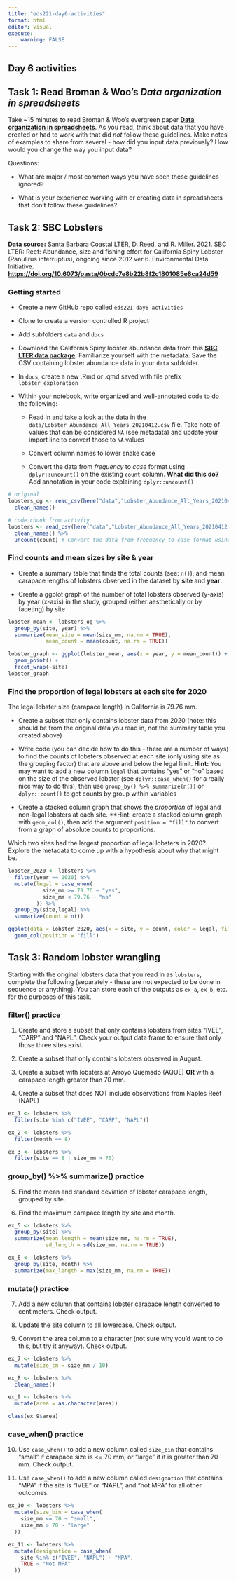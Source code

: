 ```yaml
---
title: "eds221-day6-activities"
format: html
editor: visual
execute:
    warning: FALSE
---
```


## Day 6 activities

## **Task 1: Read Broman & Woo's *Data organization in spreadsheets***

Take \~15 minutes to read Broman & Woo's evergreen paper [**Data organization in spreadsheets**](https://www.tandfonline.com/doi/full/10.1080/00031305.2017.1375989). As you read, think about data that you have created or had to work with that did *not* follow these guidelines. Make notes of examples to share from several - how did you input data previously? How would you change the way you input data?

Questions:

-   What are major / most common ways you have seen these guidelines ignored?

-   What is your experience working with or creating data in spreadsheets that don't follow these guidelines?

## **Task 2: SBC Lobsters**

**Data source:** Santa Barbara Coastal LTER, D. Reed, and R. Miller. 2021. SBC LTER: Reef: Abundance, size and fishing effort for California Spiny Lobster (Panulirus interruptus), ongoing since 2012 ver 6. Environmental Data Initiative. [**https://doi.org/10.6073/pasta/0bcdc7e8b22b8f2c1801085e8ca24d59**](https://doi.org/10.6073/pasta/0bcdc7e8b22b8f2c1801085e8ca24d59)

### **Getting started**

-   Create a new GitHub repo called `eds221-day6-activities`

-   Clone to create a version controlled R project

-   Add subfolders `data` and `docs`

-   Download the California Spiny lobster abundance data from this [**SBC LTER data package**](https://portal.edirepository.org/nis/mapbrowse?packageid=knb-lter-sbc.77.6). Familiarize yourself with the metadata. Save the CSV containing lobster abundance data in your `data` subfolder.

-   In `docs`, create a new .Rmd or .qmd saved with file prefix `lobster_exploration`

-   Within your notebook, write organized and well-annotated code to do the following:

    -   Read in and take a look at the data in the `data/Lobster_Abundance_All_Years_20210412.csv` file. Take note of values that can be considered `NA` (see metadata) and update your import line to convert those to `NA` values

    -   Convert column names to lower snake case

    -   Convert the data from *frequency* to *case* format using `dplyr::uncount()` on the existing `count` column. **What did this do?** Add annotation in your code explaining `dplyr::uncount()`

```r
# original 
lobsters_og <- read_csv(here("data","Lobster_Abundance_All_Years_20210412.csv"), na = c("-99999", "")) %>% 
  clean_names()

# code chunk from activity
lobsters <- read_csv(here("data","Lobster_Abundance_All_Years_20210412.csv"), na = c("-99999", "")) %>% 
  clean_names() %>% 
  uncount(count) # Convert the data from frequency to case format using dplyr::uncount() on the existing count column
```

### **Find counts and mean sizes by site & year**

-   Create a summary table that finds the total counts (see: `n()`), and mean carapace lengths of lobsters observed in the dataset by **site** and **year**.

-   Create a ggplot graph of the number of total lobsters observed (y-axis) by year (x-axis) in the study, grouped (either aesthetically or by faceting) by site

```r
lobster_mean <- lobsters_og %>% 
  group_by(site, year) %>% 
  summarize(mean_size = mean(size_mm, na.rm = TRUE),
            mean_count = mean(count, na.rm = TRUE))
```

```r
lobster_graph <- ggplot(lobster_mean, aes(x = year, y = mean_count)) +
  geom_point() +
  facet_wrap(~site)
lobster_graph
```

### **Find the proportion of legal lobsters at each site for 2020**

The legal lobster size (carapace length) in California is 79.76 mm.

-   Create a subset that only contains lobster data from 2020 (note: this should be from the original data you read in, not the summary table you created above)

-   Write code (you can decide how to do this - there are a number of ways) to find the counts of lobsters observed at each site (only using site as the grouping factor) that are above and below the legal limit. **Hint:** You may want to add a new column `legal` that contains "yes" or "no" based on the size of the observed lobster (see `dplyr::case_when()` for a really nice way to do this), then use `group_by() %>% summarize(n())` or `dplyr::count()` to get counts by group within variables

-   Create a stacked column graph that shows the *proportion* of legal and non-legal lobsters at each site. \*\*Hint: create a stacked column graph with `geom_col()`, then add the argument `position = "fill"` to convert from a graph of absolute counts to proportions.

Which two sites had the largest proportion of legal lobsters in 2020? Explore the metadata to come up with a hypothesis about why that might be.

```r
lobster_2020 <- lobsters %>% 
  filter(year == 2020) %>% 
  mutate(legal = case_when(
           size_mm >= 79.76 ~ "yes",
           size_mm < 79.76 ~ "no"
         )) %>% 
  group_by(site,legal) %>% 
  summarize(count = n()) 
```

```r
ggplot(data = lobster_2020, aes(x = site, y = count, color = legal, fill = legal)) +
  geom_col(position = "fill")
```

## **Task 3: Random lobster wrangling**

Starting with the original lobsters data that you read in as `lobsters`, complete the following (separately - these are not expected to be done in sequence or anything). You can store each of the outputs as `ex_a`, `ex_b`, etc. for the purposes of this task.

### **filter() practice**

1.  Create and store a subset that only contains lobsters from sites "IVEE", "CARP" and "NAPL". Check your output data frame to ensure that only those three sites exist.

2.  Create a subset that only contains lobsters observed in August.

3.  Create a subset with lobsters at Arroyo Quemado (AQUE) **OR** with a carapace length greater than 70 mm.

4.  Create a subset that does NOT include observations from Naples Reef (NAPL)

```r
ex_1 <- lobsters %>% 
  filter(site %in% c("IVEE", "CARP", "NAPL"))

ex_2 <- lobsters %>% 
  filter(month == 8)

ex_3 <- lobsters %>%
  filter(site == 8 | size_mm > 70)
```

### **group_by() %\>% summarize() practice**

5.  Find the mean and standard deviation of lobster carapace length, grouped by site.

6.  Find the maximum carapace length by site and month.

```r
ex_5 <- lobsters %>% 
  group_by(site) %>% 
  summarize(mean_length = mean(size_mm, na.rm = TRUE),
            sd_length = sd(size_mm, na.rm = TRUE))
```

```r
ex_6 <- lobsters %>% 
  group_by(site, month) %>% 
  summarize(max_length = max(size_mm, na.rm = TRUE))
```

### **mutate() practice**

7.  Add a new column that contains lobster carapace length converted to centimeters. Check output.

8.  Update the site column to all lowercase. Check output.

9.  Convert the area column to a character (not sure why you'd want to do this, but try it anyway). Check output.

```r
ex_7 <- lobsters %>% 
  mutate(size_cm = size_mm / 10)
```

```r
ex_8 <- lobsters %>% 
  clean_names()
```

```r
ex_9 <- lobsters %>% 
  mutate(area = as.character(area))

class(ex_9$area)
```

### **case_when() practice**

10. Use `case_when()` to add a new column called `size_bin` that contains "small" if carapace size is \<= 70 mm, or "large" if it is greater than 70 mm. Check output.

11. Use `case_when()` to add a new column called `designation` that contains "MPA" if the site is "IVEE" or "NAPL", and "not MPA" for all other outcomes.

```r
ex_10 <- lobsters %>% 
  mutate(size_bin = case_when(
    size_mm <= 70 ~ "small",
    size_mm > 70 ~ "large"
  ))
```

```r
ex_11 <- lobsters %>% 
  mutate(designation = case_when(
    site %in% c("IVEE", "NAPL") ~ "MPA",
    TRUE ~ "Not MPA"
  ))
```
